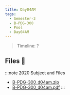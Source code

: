 ```yaml
---
title: Day04AM
tags:
  - Semester-3
  - B-PDG-300
  - Pool
  - Day04AM
---
```

> Timeline: ?


## Files 📂

:::note 2020 Subject and Files
- [B-PDG-300_d04am.zip](https://github.com/Studio-17/Epitech-Subjects/raw/main/Semester-3/B-PDG-300/Pool/Day04AM/B-PDG-300_d04am.zip)
- [B-PDG-300_d04am.pdf](https://github.com/Studio-17/Epitech-Subjects/raw/main/Semester-3/B-PDG-300/Pool/Day04AM/B-PDG-300_d04am.pdf)
:::

